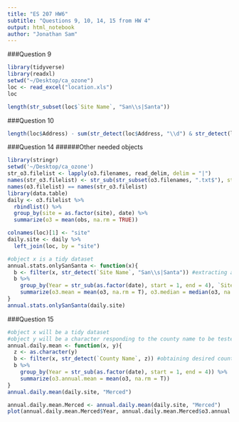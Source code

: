 ```yaml
---
title: "ES 207 HW6"
subtitle: "Questions 9, 10, 14, 15 from HW 4"
output: html_notebook
author: "Jonathan Sam"
---
```


###Question 9
```r
library(tidyverse)
library(readxl)
setwd("~/Desktop/ca_ozone")
loc <- read_excel("location.xls")
loc

length(str_subset(loc$`Site Name`, "San\\s|Santa"))
```

###Question 10
```r
length(loc$Address) - sum(str_detect(loc$Address, "\\d") & str_detect(loc$`Zip Code`, "\\d{5}"), na.rm = T)
```

###Question 14
######Other needed objects
```r
library(stringr)
setwd('~/Desktop/ca_ozone')
str_o3.filelist <- lapply(o3.filenames, read_delim, delim = "|")
names(str_o3.filelist) <- str_sub(str_subset(o3.filenames, ".txt$"), start = 1, end = str_length(o3.filenames)-4)
names(o3.filelist) == names(str_o3.filelist)
library(data.table)
daily <- o3.filelist %>%
  rbindlist() %>%
  group_by(site = as.factor(site), date) %>%
  summarize(o3 = mean(obs, na.rm = TRUE))
```


```r
colnames(loc)[1] <- "site"
daily.site <- daily %>%
  left_join(loc, by = "site")

#object x is a tidy dataset 
annual.stats.onlySanSanta <- function(x){
  b <- filter(x, str_detect(`Site Name`, "San\\s|Santa")) #extracting any 'San' or 'Santa' from the original dataset
  b %>%
    group_by(Year = str_sub(as.factor(date), start = 1, end = 4), `Site Name`, site) %>%
    summarize(o3.mean = mean(o3, na.rm = T), o3.median = median(o3, na.rm = T), o3.max = max(o3, na.rm = T), o3.min = min(o3, na.rm = T))
}
annual.stats.onlySanSanta(daily.site)
```

###Question 15
```r
#object x will be a tidy dataset 
#object y will be a character responding to the county name to be tested
annual.daily.mean <- function(x, y){ 
  z <- as.character(y)
  b <- filter(x, str_detect(`County Name`, z)) #obtaining desired county subset
  b %>%
    group_by(Year = str_sub(as.factor(date), start = 1, end = 4)) %>%
    summarize(o3.annual.mean = mean(o3, na.rm = T))
}
annual.daily.mean(daily.site, "Merced")
```
```r
annual.daily.mean.Merced <- annual.daily.mean(daily.site, "Merced")
plot(annual.daily.mean.Merced$Year, annual.daily.mean.Merced$o3.annual.mean, ylab = "Merced o3 annual mean", xlab = "Year", main = "Merced County annual o3")
```


